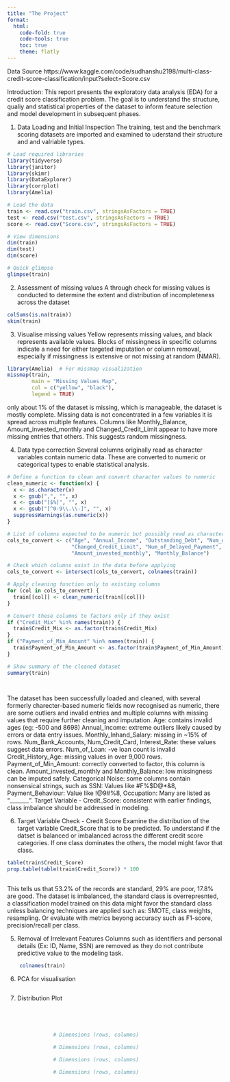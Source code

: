 ```yaml
---
title: "The Project"
format:
  html:
    code-fold: true
    code-tools: true
    toc: true
    theme: flatly
---
```


Data Source
https://www.kaggle.com/code/sudhanshu2198/multi-class-credit-score-classification/input?select=Score.csv

Introduction:
This report presents the exploratory data analysis (EDA) for a credit score classification problem. The goal is to understand the structure, qualiy and statistical properties of the dataset to inform feature selection and model development in subsequent phases.

1. Data Loading and Initial Inspection
The training, test and the benchmark scoring datasets are imported and examined to uderstand their structure and and valriable types.

```r
# Load required libraries
library(tidyverse)
library(janitor)
library(skimr)
library(DataExplorer)
library(corrplot)
library(Amelia)

# Load the data
train <- read.csv("train.csv", stringsAsFactors = TRUE)
test <- read.csv("test.csv", stringsAsFactors = TRUE)
score <- read.csv("Score.csv", stringsAsFactors = TRUE)

# View dimensions
dim(train)
dim(test)
dim(score)

# Quick glimpse
glimpse(train)
```

2. Assessment of missing values
A through check for missing values is conducted to determine the extent and distribution of incompleteness across the dataset
```r
colSums(is.na(train))
skim(train)
```

3. Visualise missing values
Yellow represents missing values, and black represents available values. Blocks of missingness in specific columns indicate a need for either targeted imputation or column removal, especially if missingness is extensive or not missing at random (NMAR).
```r
library(Amelia)  # For missmap visualization
missmap(train, 
        main = "Missing Values Map", 
        col = c("yellow", "black"), 
        legend = TRUE)      
```
only about 1% of the dataset is missing, which is manageable, the dataset is mostly complete. Missing data is not concentrated in a few variables it is spread across multiple features. Columns like Monthly_Balance, Amount_invested_monthly and Changed_Credit_Limit appear to have more missing entries that others. This suggests random missingness.


4. Data type correction
Several columns originally read as character variables contain numeric data. These are converted to numeric or categorical types to enable statistical analysis.
```r
# Define a function to clean and convert character values to numeric
clean_numeric <- function(x) {
  x <- as.character(x)
  x <- gsub(",", "", x)
  x <- gsub("[$%]", "", x)
  x <- gsub("[^0-9\\.\\-]", "", x)
  suppressWarnings(as.numeric(x))
}

# List of columns expected to be numeric but possibly read as character
cols_to_convert <- c("Age", "Annual_Income", "Outstanding_Debt", "Num_of_Loan", 
                     "Changed_Credit_Limit", "Num_of_Delayed_Payment", 
                     "Amount_invested_monthly", "Monthly_Balance")

# Check which columns exist in the data before applying
cols_to_convert <- intersect(cols_to_convert, colnames(train))

# Apply cleaning function only to existing columns
for (col in cols_to_convert) {
  train[[col]] <- clean_numeric(train[[col]])
}

# Convert these columns to factors only if they exist
if ("Credit_Mix" %in% names(train)) {
  train$Credit_Mix <- as.factor(train$Credit_Mix)
}
if ("Payment_of_Min_Amount" %in% names(train)) {
  train$Payment_of_Min_Amount <- as.factor(train$Payment_of_Min_Amount)
}

# Show summary of the cleaned dataset
summary(train)

 
```
The dataset has been successfully loaded and cleaned, with several formerly charecter-based numeric fields now recognised as numeric, there are some outliers and invalid entries and multiple columns with missing values that require further cleaning and imputation.
Age: contains invalid ages (eg: -500 and 8698)
Annual_Income: extreme outliers likely caused by errors or data entry issues.
Monthly_Inhand_Salary: missing in ~15% of rows.
Num_Bank_Accounts, Num_Credit_Card, Interest_Rate: these values suggest data errors.
Num_of_Loan: -ve loan count is invalid
Credit_History_Age: missing values in over 9,000 rows.
Payment_of_Min_Amount: correctly converted to factor, this column is clean.
Amount_invested_monthly and Monthly_Balance: low missingness can be imputed safely.
Categorical Noise: some columns contain nonsensical strings, such as SSN: Values like #F%$D@*&8, Payment_Behaviour: Value like !@9#%8, Occupation: Many are listed as "_______".
Target Variable - Credit_Score: consistent with earlier findings, class imbalance should be addressed in modeling.


6. Target Variable Check - Credit Score
Examine the distribution of the target variable Credit_Score that is to be predicted. To understand if the datset is balanced or imbalanced across the different credit score categories. If one class dominates the others, the model might favor that class.
```r
table(train$Credit_Score)
prop.table(table(train$Credit_Score)) * 100
              
```
This tells us that 53.2% of the records are standard, 29% are poor, 17.8% are good. The dataset is imbalanced, the standard class is overrepresnted, a classification model trained on this data might favor the standard class unless balancing techniques are applied such as: SMOTE, class weights, resampling. Or evaluate with metrics beyong accuracy such as F1-score, precision/recall per class.






5. Removal of Irrelevant Features
Columns such as identifiers and personal details (Ex: ID, Name, SSN) are removed as they do not contribute predictive value to the modeling task.
```r
    colnames(train)

```

6. PCA for visualisation
```r

              
```

7. Distribution Plot
```r
       
```

```r
               
```

```r
              
```

```r
               
```
```r
               # Dimensions (rows, columns)
```

```r
               # Dimensions (rows, columns)
```

```r
               # Dimensions (rows, columns)
```

```r
               # Dimensions (rows, columns)
```